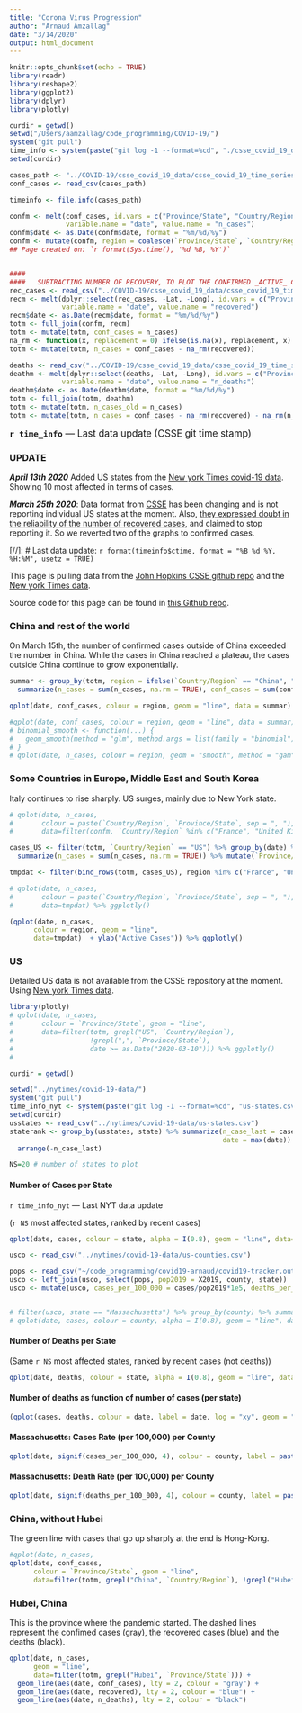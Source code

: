 ```yaml
---
title: "Corona Virus Progression"
author: "Arnaud Amzallag"
date: "3/14/2020"
output: html_document
---
```


```r
knitr::opts_chunk$set(echo = TRUE)
library(readr)
library(reshape2)
library(ggplot2)
library(dplyr)
library(plotly)
```


```r
curdir = getwd()
setwd("/Users/aamzallag/code_programming/COVID-19/")
system("git pull")
time_info <- system(paste("git log -1 --format=%cd", "./csse_covid_19_data/csse_covid_19_time_series/time_series_covid19_confirmed_global.csv"), intern = TRUE)
setwd(curdir)

cases_path <- "../COVID-19/csse_covid_19_data/csse_covid_19_time_series/time_series_covid19_confirmed_global.csv"
conf_cases <- read_csv(cases_path)

timeinfo <- file.info(cases_path)

confm <- melt(conf_cases, id.vars = c("Province/State", "Country/Region", "Lat", "Long"), 
              variable.name = "date", value.name = "n_cases")
confm$date <- as.Date(confm$date, format = "%m/%d/%y")
confm <- mutate(confm, region = coalesce(`Province/State`, `Country/Region`))
## Page created on: `r format(Sys.time(), '%d %B, %Y')`


####
####   SUBTRACTING NUMBER OF RECOVERY, TO PLOT THE CONFIRMED _ACTIVE_ CASES (totm$n_cases)
rec_cases <- read_csv("../COVID-19/csse_covid_19_data/csse_covid_19_time_series/time_series_covid19_recovered_global.csv")
recm <- melt(dplyr::select(rec_cases, -Lat, -Long), id.vars = c("Province/State", "Country/Region"), 
             variable.name = "date", value.name = "recovered")
recm$date <- as.Date(recm$date, format = "%m/%d/%y")
totm <- full_join(confm, recm)
totm <- mutate(totm, conf_cases = n_cases)
na_rm <- function(x, replacement = 0) ifelse(is.na(x), replacement, x)
totm <- mutate(totm, n_cases = conf_cases - na_rm(recovered))

deaths <- read_csv("../COVID-19/csse_covid_19_data/csse_covid_19_time_series/time_series_covid19_deaths_global.csv")
deathm <- melt(dplyr::select(deaths, -Lat, -Long), id.vars = c("Province/State", "Country/Region"), 
             variable.name = "date", value.name = "n_deaths")
deathm$date <- as.Date(deathm$date, format = "%m/%d/%y")
totm <- full_join(totm, deathm)
totm <- mutate(totm, n_cases_old = n_cases)
totm <- mutate(totm, n_cases = conf_cases - na_rm(recovered) - na_rm(n_deaths))


```

<span style="font-size:larger;">**`r time_info`** --- Last data update (CSSE git time stamp)</span>

### UPDATE

***April 13th 2020***
Added US states from the [New york Times covid-19 data](https://github.com/nytimes/covid-19-data). Showing 10 most affected in terms of cases. 

***March 25th 2020***: Data format from [CSSE](https://github.com/CSSEGISandData/COVID-19/tree/master/csse_covid_19_data/csse_covid_19_time_series) has been changing and is not reporting individual US states at the moment. Also, [they expressed doubt in the reliability of the number of recovered cases](https://github.com/CSSEGISandData/COVID-19/issues/1250#issuecomment-602271179), and claimed to stop reporting it. So we reverted two of the graphs to confirmed cases. 

[//]: # Last data update: `r format(timeinfo$ctime, format = "%B %d %Y, %H:%M", usetz = TRUE)`

This page is pulling data from the [John Hopkins CSSE github repo](https://github.com/CSSEGISandData/COVID-19/tree/master/csse_covid_19_data/csse_covid_19_time_series) and the [New york Times data](https://github.com/nytimes/covid-19-data).    

Source code for this page can be found in [this Github repo](https://github.com/arnaudmgh/covid19-arnaud).


### China and rest of the world

On March 15th, the number of confirmed cases outside of China exceeded the number in China. While the cases in China reached a plateau, the cases outside China continue to grow exponentially.

```r
summar <- group_by(totm, region = ifelse(`Country/Region` == "China", "China", "Ouside China"), date) %>% 
  summarize(n_cases = sum(n_cases, na.rm = TRUE), conf_cases = sum(conf_cases, na.rm = TRUE)) #%>% mutate(`Province/State` = "US", `Country/Region` = "US", region = "US")

qplot(date, conf_cases, colour = region, geom = "line", data = summar) + ylab("Confirmed Cases")

#qplot(date, conf_cases, colour = region, geom = "line", data = summar) + ylab("Confirmed Active Cases")
# binomial_smooth <- function(...) {
#   geom_smooth(method = "glm", method.args = list(family = "binomial"), ...)
# }
# qplot(date, n_cases, colour = region, geom = "smooth", method = "gam", data = summar) + ylab("Confirmed cases") + geom_point() + binomial_smooth()
```


### Some Countries in Europe, Middle East and South Korea

Italy continues to rise sharply. US surges, mainly due to New York state.

```r

# qplot(date, n_cases, 
#       colour = paste(`Country/Region`, `Province/State`, sep = ", "), geom = "line",
#       data=filter(confm, `Country/Region` %in% c("France", "United Kingdom", "Israel", "Italy", "Iran", "Korea, South"), date > as.Date("2020-02-24"))) %>% ggplotly()

cases_US <- filter(totm, `Country/Region` == "US") %>% group_by(date) %>%
  summarize(n_cases = sum(n_cases, na.rm = TRUE)) %>% mutate(`Province/State` = "US", `Country/Region` = "US", region = "US")

tmpdat <- filter(bind_rows(totm, cases_US), region %in% c("France", "United Kingdom", "Israel", "Italy", "Iran", "Korea, South", "Belgium", "US", "Spain"), date > as.Date("2020-02-24"))

# qplot(date, n_cases, 
#       colour = paste(`Country/Region`, `Province/State`, sep = ", "), geom = "line",
#       data=tmpdat) %>% ggplotly()

(qplot(date, n_cases, 
      colour = region, geom = "line",
      data=tmpdat)  + ylab("Active Cases")) %>% ggplotly()


```


### US

Detailed US data is not available from the CSSE repository at the moment. Using [New york Times data](https://github.com/nytimes/covid-19-data).

```r
library(plotly)
# qplot(date, n_cases,
#       colour = `Province/State`, geom = "line",
#       data=filter(totm, grepl("US", `Country/Region`),
#                   !grepl(",", `Province/State`),
#                   date >= as.Date("2020-03-10"))) %>% ggplotly()
# 

curdir = getwd()

setwd("../nytimes/covid-19-data/")
system("git pull")
time_info_nyt <- system(paste("git log -1 --format=%cd", "us-states.csv"), intern = TRUE)
setwd(curdir)
usstates <- read_csv("../nytimes/covid-19-data/us-states.csv")
staterank <- group_by(usstates, state) %>% summarize(n_case_last = cases[which.max(date)], 
                                                     date = max(date)) %>% 
  arrange(-n_case_last)

NS=20 # number of states to plot
```

#### Number of Cases per State
`r time_info_nyt` --- Last NYT data update

(`r NS` most affected states, ranked by recent cases)
```r
qplot(date, cases, colour = state, alpha = I(0.8), geom = "line", data=filter(usstates, state %in% staterank[1:NS, "state"][[1]], date>"2020-03-10")) %>% ggplotly()
```

```r
usco <- read_csv("../nytimes/covid-19-data/us-counties.csv")

pops <- read_csv("~/code_programming/covid19-arnaud/covid19-tracker.output/populations_us_counties.csv")
usco <- left_join(usco, select(pops, pop2019 = X2019, county, state))
usco <- mutate(usco, cases_per_100_000 = cases/pop2019*1e5, deaths_per_100_000 = deaths/pop2019*1e5)


# filter(usco, state == "Massachusetts") %>% group_by(county) %>% summarize()
# qplot(date, cases, colour = county, alpha = I(0.8), geom = "line", data=filter(usco, state == "Massachusetts", date>"2020-03-10")) %>% ggplotly()
```

#### Number of Deaths per State
(Same `r NS` most affected states, ranked by recent cases (not deaths))

```r
qplot(date, deaths, colour = state, alpha = I(0.8), geom = "line", data=filter(usstates, state %in% staterank[1:NS, "state"][[1]], date>"2020-03-10")) %>% ggplotly()
```

#### Number of deaths as function of number of cases (per state)

```r
(qplot(cases, deaths, colour = date, label = date, log = "xy", geom = "path", data=filter(usstates, state %in% staterank[1:NS, "state"][[1]], date>"2020-03-10")) + facet_wrap(~ state))# %>% ggplotly()
```

#### Massachusetts: Cases Rate (per 100,000) per County
```r
qplot(date, signif(cases_per_100_000, 4), colour = county, label = paste(cases, signif(deaths_per_100_000, 4)), alpha = I(0.8), geom = "line", data=filter(usco, state == "Massachusetts", date>"2020-03-10")) %>% ggplotly()
```

#### Massachusetts: Death Rate (per 100,000) per County
```r
qplot(date, signif(deaths_per_100_000, 4), colour = county, label = paste(cases, signif(cases_per_100_000, 4)), alpha = I(0.8), geom = "line", data=filter(usco, state == "Massachusetts", date>"2020-03-10")) %>% ggplotly()
```


### China, without Hubei

The green line with cases that go up sharply at the end is Hong-Kong.

```r
#qplot(date, n_cases, 
qplot(date, conf_cases, 
      colour = `Province/State`, geom = "line",
      data=filter(totm, grepl("China", `Country/Region`), !grepl("Hubei", `Province/State`)))  + ylab("Confirmed Cases")
```

### Hubei, China
This is the province where the pandemic started. The dashed lines represent the confimed cases (gray), the recovered cases (blue) and the deaths (black).

```r
qplot(date, n_cases, 
      geom = "line",
      data=filter(totm, grepl("Hubei", `Province/State`))) +
  geom_line(aes(date, conf_cases), lty = 2, colour = "gray") +
  geom_line(aes(date, recovered), lty = 2, colour = "blue") +
  geom_line(aes(date, n_deaths), lty = 2, colour = "black")
```



